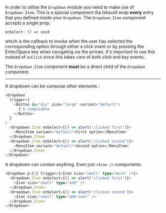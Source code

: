 In order to utilise the `Dropdown` module you need to make use of `Dropdown.Item`.
This is a special component tha tshould wrap **every** entry that you defined inside
your `Dropdown`. The `Dropdown.Item` component accepts a single prop:

```shell
onSelect: () => void
```

which is the callback to invoke when the user has selected the corresponding option
through either a click event or by pressing the Enter/Space key when navigating via the
arrows. It's important to use this instead of `onClick` since this takes care
of both _click_ and _key_ events.

The `Dropdown.Item` component **must** be a direct child of the
`Dropdown` component.

---

A dropdown can be compose other elements :

```typescript jsx
<Dropdown
  trigger={
    <Button is="div" size="large" variant="default">
      I'm composable
    </Button>
  }
>
  <Dropdown.Item onSelect={() => alert('clicked first')}>
    <MenuItem variant="default">First option</MenuItem>
  </Dropdown.Item>
  <Dropdown.Item onSelect={() => alert('clicked second')}>
    <MenuItem variant="default">Second option</MenuItem>
  </Dropdown.Item>
</Dropdown>
```

A dropdown can contain anything. Even just `<Icon />` components:

```typescript jsx
<Dropdown p={3} trigger={<Icon size="small" type="more" />}>
  <Dropdown.Item onSelect={() => alert('clicked first')}>
    <Icon size="small" type="add" />
  </Dropdown.Item>
  <Dropdown.Item onSelect={() => alert('clicked second')}>
    <Icon size="small" type="add-user" />
  </Dropdown.Item>
</Dropdown>
```
